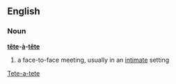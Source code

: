== English ==
=== Noun ===
'''[[tête]]-[[à]]-[[tête]]'''

#a face-to-face meeting, usually in an [[intimate]] setting

[[Category:English words spelled with diacritics or ligatures|Tete-a-tete]]